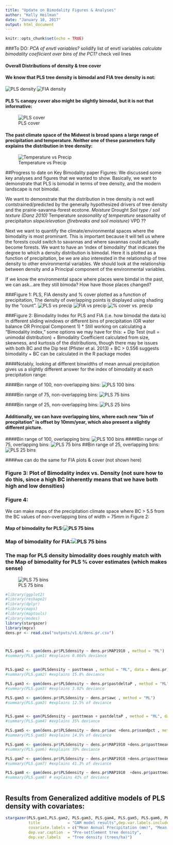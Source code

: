 ---
title: "Update on Bimodality Figures & Analyses"
author: "Kelly Heilman"
date: "January 10, 2017"
output: html_document
---

```{r setup, include=FALSE}
knitr::opts_chunk$set(echo = TRUE)
```


###To DO:
  *PCA of envtl variables?
  *solidify list of envtl variables
  *calculate bimodality coefiicient over bins of the PC1?
  *check veil lines



#### Overall Distributions of density & tree cover
#### We know that PLS tree density is bimodal and FIA tree density is not:
![PLS density](outputs/PLS_density_histogrom.png) 
![FIA density](outputs/FIA_density_histogram.png)

#### PLS % canopy cover also might be slightly bimodal, but it is not that informative:
![PLS cover](outputs/v1.6/PLS_cover_histogrom.png)

#### The past climate space of the Midwest is broad spans a large range of precipitation and temperature. Neither one of these parameters fully explains the distribution in tree density:
![Temperature vs Precip](outputs/v1.6/precip_vs_temp_full_pls.png)

##Progress to date on Key Bimodality paper Figures:
We discussed some key analyses and figures that we wanted to show. Basically, we want to demonstrate that PLS is bimodal in terms of tree density, and the modern landscape is not bimodal. 

We want to demonstrate that the distribution in tree density is not well contstrained/predicted by the generally hypothesized drivers of tree density and the prairie-savanna-forest ecotone.
  *Moisture 
  *Drought
  *Soil type / soil texture (Danz 2010)
  *Temperature
  *seasonality of temperature
  *seasonality of precipitaiton
  *slope/elevation (firebreaks and soil moisture)
  *VPD ??

Next we want to quantify the climate/environmental spaces where the bimodality is most prominant. This is important because it will tell us where the forests could switch to savannas and where savannas could actually become forests. We want to have an 'index of bimodality' that indicates the degree to which a density distribution is bimodal. Here it is plotted as a function of precipitation, be we are also interested in the relationship of tree density to other environmental variables. We should look at the relationship between density and a Principal component of the environmental variables. 

If we know the environmental space where places were bimdal in the past, we can ask...are they still bimoda? How have those places changed?








###Figure 1: 
PLS, FIA density and  % cover plotted as a function of precipitation, The density of overlapping points is displayed using shading by the "count". 
![PLS vs precip](outputs/PLS_full_precipitation_hexbin.png) 
![FIA vs precip](outputs/fia_precipitation_hexbin.png)
![% cover vs. precip](outputs/v1.6/PLS_cover_precipitation_hexbin.png)

###Figure 2: 
Bimodality Index for PLS and FIA (i.e. how bimodal the data is) in different sliding windows or different bins of precipitation (OR water balance OR Principal Component 1)
* Still working on calculating a “Bimodality index,” some options we may have for this:
  + Dip Test (null = unimodal distribution)
  + Bimodality Coefficient calculated from size, skewness, and kurtosis of the distributions, though there may be issues with both BC and the Dip test (Pfister et al. 2013)
  + BC > 0.556 suggests bimodality
  + BC can be calculated in the R package modes 

####Notably, looking at different binwidths of mean annual precipitation gives us a slightly different answer for the index of bimodality at each precipitation range:

####Bin range of 100, non-overlapping bins:
![PLS 100 bins](outputs/v1.6/bimodality_coefficient_full_pls_100bins.png) 

####Bin range of 75, non-overlapping bins:
![PLS 75 bins](outputs/v1.6/bimodality_coefficient_full_pls_75bins.png) 

####Bin range of 25, non-overlapping bins:
![PLS 25 bins](outputs/v1.6/bimodality_coefficient_full_pls_25bins.png) 

#### Additionally, we can have overlapping bins, where each new "bin of precpitation" is offset by 10mm/year, which also present a slightly different picture.
####Bin range of 100, overlapping bins:
![PLS 100 bins](outputs/v1.6/rolling_BC_plots_100.png)
####Bin range of 75, overlapping bins:
![PLS 75 bins](outputs/v1.6/rolling_BC_plots_75.png)
##Bin range of 25, overlapping bins:
![PLS 25 bins](outputs/v1.6/rolling_BC_plots_25.png)


####we can do the same for FIA plots & cover (not shown here)

### Figure 3: Plot of Bimodality index vs. Density (not sure how to do this, since a high BC inherently means that we have both high and low densities)

### Figure 4:
We can make maps of the precipitation climate space where BC > 5.5 from the BC values of non-overlapping bins of width = 75mm in Figure 2:

#### Map of bimodality for PLS:![PLS 75 bins](outputs/v1.6/PLS_BC_map_75.png)

### Map of bimodality for FIA:![PLS 75 bins](outputs/v1.6/FIA_BC_map_75.png)

### The map for PLS density bimodality does roughly match with the Map of bimodality for PLS % cover estimates (which makes sense)
![PLS 75 bins](outputs/v1.6/PLS_BC_cover_map75.png)

```{r, echo = FALSE}

#library(ggplot2)
#library(reshape2)
#library(dplyr)
#library(maps)
#library(maptools)
#library(modes)
library(stargazer)
library(mgcv)
dens.pr <- read.csv("outputs/v1.6/dens.pr.csv")



PLS.gam1 <- gam(dens.pr$PLSdensity ~ dens.pr$MAP1910 , method = "ML")
#summary(PLS.gam1) #explains 0.004% deviance


PLS.gam2 <- gam(PLSdensity ~ pasttmean , method = "ML", data = dens.pr)
#summary(PLS.gam2) #explains 15.8% deviance

PLS.gam3 <- gam(dens.pr$PLSdensity ~ dens.pr$pastdeltaP , method = "ML")
#summary(PLS.gam3) #explains 3.02% deviance

PLS.gam3 <- gam(dens.pr$PLSdensity ~ dens.pr$awc , method = "ML")
#summary(PLS.gam3) #explains 12.5% of deviance


PLS.gam4 <- gam(PLSdensity ~ pasttmean + pastdeltaP , method = "ML", data = dens.pr)
#summary(PLS.gam4) #explains 35% deviance

PLS.gam5 <- gam(dens.pr$PLSdensity ~ dens.pr$awc +dens.pr$sandpct , method = "ML")
#summary(PLS.gam5) #explains 14.9% of deviance

PLS.gam6 <- gam(dens.pr$PLSdensity ~ dens.pr$MAP1910 +dens.pr$pasttmean+ dens.pr$sandpct, method = "ML")
#summary(PLS.gam6) #explains 39% deviance

PLS.gam7 <- gam(dens.pr$PLSdensity ~ dens.pr$MAP1910 +dens.pr$pasttmean +dens.pr$awc , method = "ML")
#summary(PLS.gam7) #explains 41.3% of deviance

PLS.gam8 <- gam(dens.pr$PLSdensity ~ dens.pr$MAP1910  +dens.pr$pasttmean +dens.pr$sandpct + dens.pr$awc, method = "ML")
#summary(PLS.gam8) # explains 41% of deviance



```

## Results from Generalized additive models of PLS density with covariates:

```{r, echo = FALSE, results = 'asis'}

stargazer(PLS.gam1,PLS.gam2, PLS.gam3, PLS.gam4, PLS.gam5, PLS.gam6, PLS.gam7, PLS.gam8, type="html",
          title            = "GAM model results",dep.var.labels.include = FALSE,
          covariate.labels = c("Mean Annual Precipitation (mm)", "Mean Temperature (DegF)", "Mean Temperature (DegF)", "AWC", "Precipitaiton seasonality","% sand"),
          dep.var.caption  = "Pre-settlement tree density",
          dep.var.labels   = "Tree density (trees/ha)")


```

